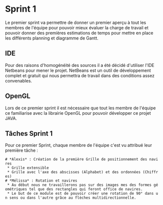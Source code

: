 = Sprint 1 =

{{Avancement|85}}

Le premier sprint va permettre de donner un premier aperçu à tout les membres de l'équipe pour pouvoir mieux évaluer la charge de travail et pouvoir donner des premières estimations de temps pour mettre en place les différents planning et diagramme de Gantt.

== IDE ==
Pour des raisons d'homogénéité des sources il a été décidé d'utiliser l'IDE Netbeans pour mener le projet.
NetBeans est un outil de développement complet et gratuit qui nous permettra de travail dans des conditions assez convenables.

== OpenGL ==
Lors de ce premier sprint il est nécessaire que tout les membre de l'équipe ce familiarise avec la librairie OpenGL pour pouvoir développer ce projet JAVA.

== Tâches Sprint 1 ==
Pour ce premier Sprint, chaque membre de l'équipe c'est vu attribué leur première tâche :
 # *Alexis* : Création de la première Grille de positionnement des navires
  * Grille extensible
  * Grille avec l'axe des abscisses (Alphabet) et des ordonnées (Chiffres)
 # *Mélissa* : Rotation et navires
  * Au début nous ne travaillerons pas sur des images mes des formes géométriques tel que des rectangles qui feront office de navires.
  * Le but de ce module est de pouvoir créer une rotation de 90° dans un sens ou dans l'autre grâce au flèches multidirectionnelle.